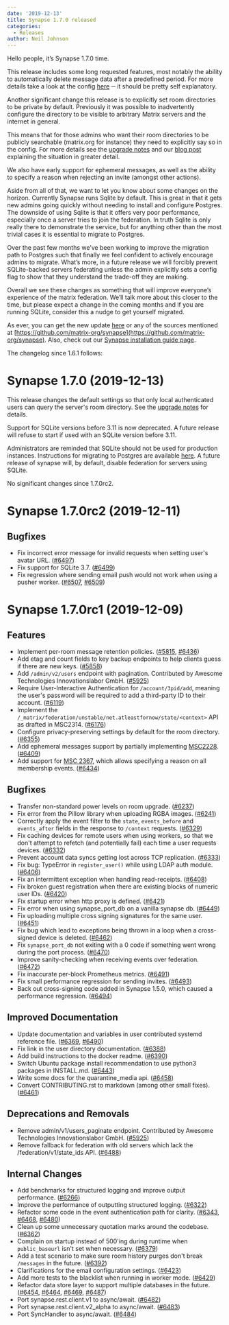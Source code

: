 ```yaml
---
date: '2019-12-13'
title: Synapse 1.7.0 released
categories:
  - Releases
author: Neil Johnson
---
```


Hello people, it’s Synapse 1.7.0 time.

This release includes some long requested features, most notably the ability to automatically delete message data after a predefined period. For more details take a look at the config [here](https://github.com/matrix-org/synapse/blob/v1.7.0/docs/sample_config.yaml#L332-L393) ─ it should be pretty self explanatory.

Another significant change this release is to explicitly set room directories to be private by default. Previously it was possible to inadvertently configure the directory to be visible to arbitrary Matrix servers and the internet in general.

This means that for those admins who want their room directories to be publicly searchable (matrix.org for instance) they need to explicitly say so in the config. For more details see the [upgrade notes](https://github.com/matrix-org/synapse/blob/v1.7.0/UPGRADE.rst#upgrading-to-v170) and our [blog post](https://matrix.org/blog/2019/11/09/avoiding-unwelcome-visitors-on-private-matrix-servers/) explaining the situation in greater detail.

We also have early support for ephemeral messages, as well as the ability to specify a reason when rejecting an invite (amongst other actions).

Aside from all of that, we want to let you know about some changes on the horizon. Currently Synapse runs Sqlite by default. This is great in that it gets new admins going quickly without needing to install and configure Postgres. The downside of using Sqlite is that it offers very poor performance, especially once a server tries to join the federation. In truth Sqlite is only really there to demonstrate the service, but for anything other than the most trivial cases it is essential to migrate to Postgres.

Over the past few months we’ve been working to improve the migration path to Postgres such that finally we feel confident to actively encourage admins to migrate. What’s more, in a future release we will forcibly prevent SQLite-backed servers federating unless the admin explicitly sets a config flag to show that they understand the trade-off they are making.

Overall we see these changes as something that will improve everyone’s experience of the matrix federation. We’ll talk more about this closer to the time, but please expect a change in the coming months and if you are running SQLite, consider this a nudge to get yourself migrated.

As ever, you can get the new update [here](https://github.com/matrix-org/synapse/releases/tag/v1.7.0) or any of the sources mentioned at [https://github.com/matrix-org/synapse](https://github.com/matrix-org/synapse). Also, check out our [Synapse installation guide page](https://matrix.org/docs/guides/installing-synapse).

The changelog since 1.6.1 follows:


Synapse 1.7.0 (2019-12-13)
==========================

This release changes the default settings so that only local authenticated users can query the server's room directory. See the [upgrade notes](https://github.com/matrix-org/synapse/blob/v1.7.0/UPGRADE.rst#upgrading-to-v170) for details.

Support for SQLite versions before 3.11 is now deprecated. A future release will refuse to start if used with an SQLite version before 3.11.

Administrators are reminded that SQLite should not be used for production instances. Instructions for migrating to Postgres are available [here](https://github.com/matrix-org/synapse/blob/v1.7.0/docs/postgres.md). A future release of synapse will, by default, disable federation for servers using SQLite.

No significant changes since 1.7.0rc2.


Synapse 1.7.0rc2 (2019-12-11)
=============================

Bugfixes
--------

- Fix incorrect error message for invalid requests when setting user's avatar URL. ([\#6497](https://github.com/matrix-org/synapse/issues/6497))
- Fix support for SQLite 3.7. ([\#6499](https://github.com/matrix-org/synapse/issues/6499))
- Fix regression where sending email push would not work when using a pusher worker. ([\#6507](https://github.com/matrix-org/synapse/issues/6507), [\#6509](https://github.com/matrix-org/synapse/issues/6509))


Synapse 1.7.0rc1 (2019-12-09)
=============================

Features
--------

- Implement per-room message retention policies. ([\#5815](https://github.com/matrix-org/synapse/issues/5815), [\#6436](https://github.com/matrix-org/synapse/issues/6436))
- Add etag and count fields to key backup endpoints to help clients guess if there are new keys. ([\#5858](https://github.com/matrix-org/synapse/issues/5858))
- Add `/admin/v2/users` endpoint with pagination. Contributed by Awesome Technologies Innovationslabor GmbH. ([\#5925](https://github.com/matrix-org/synapse/issues/5925))
- Require User-Interactive Authentication for `/account/3pid/add`, meaning the user's password will be required to add a third-party ID to their account. ([\#6119](https://github.com/matrix-org/synapse/issues/6119))
- Implement the `/_matrix/federation/unstable/net.atleastfornow/state/<context>` API as drafted in MSC2314. ([\#6176](https://github.com/matrix-org/synapse/issues/6176))
- Configure privacy-preserving settings by default for the room directory. ([\#6355](https://github.com/matrix-org/synapse/issues/6355))
- Add ephemeral messages support by partially implementing [MSC2228](https://github.com/matrix-org/matrix-doc/pull/2228). ([\#6409](https://github.com/matrix-org/synapse/issues/6409))
- Add support for [MSC 2367](https://github.com/matrix-org/matrix-doc/pull/2367), which allows specifying a reason on all membership events. ([\#6434](https://github.com/matrix-org/synapse/issues/6434))


Bugfixes
--------

- Transfer non-standard power levels on room upgrade. ([\#6237](https://github.com/matrix-org/synapse/issues/6237))
- Fix error from the Pillow library when uploading RGBA images. ([\#6241](https://github.com/matrix-org/synapse/issues/6241))
- Correctly apply the event filter to the `state`, `events_before` and `events_after` fields in the response to `/context` requests. ([\#6329](https://github.com/matrix-org/synapse/issues/6329))
- Fix caching devices for remote users when using workers, so that we don't attempt to refetch (and potentially fail) each time a user requests devices. ([\#6332](https://github.com/matrix-org/synapse/issues/6332))
- Prevent account data syncs getting lost across TCP replication. ([\#6333](https://github.com/matrix-org/synapse/issues/6333))
- Fix bug: TypeError in `register_user()` while using LDAP auth module. ([\#6406](https://github.com/matrix-org/synapse/issues/6406))
- Fix an intermittent exception when handling read-receipts. ([\#6408](https://github.com/matrix-org/synapse/issues/6408))
- Fix broken guest registration when there are existing blocks of numeric user IDs. ([\#6420](https://github.com/matrix-org/synapse/issues/6420))
- Fix startup error when http proxy is defined. ([\#6421](https://github.com/matrix-org/synapse/issues/6421))
- Fix error when using synapse_port_db on a vanilla synapse db. ([\#6449](https://github.com/matrix-org/synapse/issues/6449))
- Fix uploading multiple cross signing signatures for the same user. ([\#6451](https://github.com/matrix-org/synapse/issues/6451))
- Fix bug which lead to exceptions being thrown in a loop when a cross-signed device is deleted. ([\#6462](https://github.com/matrix-org/synapse/issues/6462))
- Fix `synapse_port_db` not exiting with a 0 code if something went wrong during the port process. ([\#6470](https://github.com/matrix-org/synapse/issues/6470))
- Improve sanity-checking when receiving events over federation. ([\#6472](https://github.com/matrix-org/synapse/issues/6472))
- Fix inaccurate per-block Prometheus metrics. ([\#6491](https://github.com/matrix-org/synapse/issues/6491))
- Fix small performance regression for sending invites. ([\#6493](https://github.com/matrix-org/synapse/issues/6493))
- Back out cross-signing code added in Synapse 1.5.0, which caused a performance regression. ([\#6494](https://github.com/matrix-org/synapse/issues/6494))


Improved Documentation
----------------------

- Update documentation and variables in user contributed systemd reference file. ([\#6369](https://github.com/matrix-org/synapse/issues/6369), [\#6490](https://github.com/matrix-org/synapse/issues/6490))
- Fix link in the user directory documentation. ([\#6388](https://github.com/matrix-org/synapse/issues/6388))
- Add build instructions to the docker readme. ([\#6390](https://github.com/matrix-org/synapse/issues/6390))
- Switch Ubuntu package install recommendation to use python3 packages in INSTALL.md. ([\#6443](https://github.com/matrix-org/synapse/issues/6443))
- Write some docs for the quarantine_media api. ([\#6458](https://github.com/matrix-org/synapse/issues/6458))
- Convert CONTRIBUTING.rst to markdown (among other small fixes). ([\#6461](https://github.com/matrix-org/synapse/issues/6461))


Deprecations and Removals
-------------------------

- Remove admin/v1/users_paginate endpoint. Contributed by Awesome Technologies Innovationslabor GmbH. ([\#5925](https://github.com/matrix-org/synapse/issues/5925))
- Remove fallback for federation with old servers which lack the /federation/v1/state_ids API. ([\#6488](https://github.com/matrix-org/synapse/issues/6488))


Internal Changes
----------------

- Add benchmarks for structured logging and improve output performance. ([\#6266](https://github.com/matrix-org/synapse/issues/6266))
- Improve the performance of outputting structured logging. ([\#6322](https://github.com/matrix-org/synapse/issues/6322))
- Refactor some code in the event authentication path for clarity. ([\#6343](https://github.com/matrix-org/synapse/issues/6343), [\#6468](https://github.com/matrix-org/synapse/issues/6468), [\#6480](https://github.com/matrix-org/synapse/issues/6480))
- Clean up some unnecessary quotation marks around the codebase. ([\#6362](https://github.com/matrix-org/synapse/issues/6362))
- Complain on startup instead of 500'ing during runtime when `public_baseurl` isn't set when necessary. ([\#6379](https://github.com/matrix-org/synapse/issues/6379))
- Add a test scenario to make sure room history purges don't break `/messages` in the future. ([\#6392](https://github.com/matrix-org/synapse/issues/6392))
- Clarifications for the email configuration settings. ([\#6423](https://github.com/matrix-org/synapse/issues/6423))
- Add more tests to the blacklist when running in worker mode. ([\#6429](https://github.com/matrix-org/synapse/issues/6429))
- Refactor data store layer to support multiple databases in the future. ([\#6454](https://github.com/matrix-org/synapse/issues/6454), [\#6464](https://github.com/matrix-org/synapse/issues/6464), [\#6469](https://github.com/matrix-org/synapse/issues/6469), [\#6487](https://github.com/matrix-org/synapse/issues/6487))
- Port synapse.rest.client.v1 to async/await. ([\#6482](https://github.com/matrix-org/synapse/issues/6482))
- Port synapse.rest.client.v2_alpha to async/await. ([\#6483](https://github.com/matrix-org/synapse/issues/6483))
- Port SyncHandler to async/await. ([\#6484](https://github.com/matrix-org/synapse/issues/6484))
